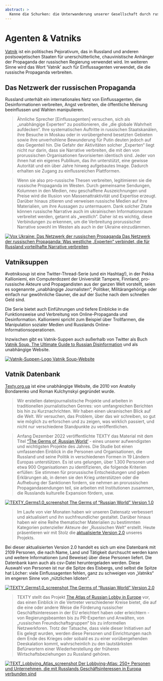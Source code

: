 ```yaml
---
abstract: > 
  Kenne die Schurken: die Unterwanderung unserer Gesellschaft durch russische Einflussagenten
---
```


# Agenten & Vatniks {.unnumbered #sec-intro-vatniks}

[Vatnik](https://de.wikipedia.org/wiki/Watnik) ist ein politisches Pejorativum, das in Russland und anderen postsowjetischen Staaten für unerschütterliche, chauvinistische Anhänger der Propaganda der russischen Regierung verwendet wird.  Im weiteren Sinne wird das Wort 'Vatnik' auch für Einflussagenten verwendet, die die russische Propaganda verbreiten.

## Das Netzwerk der russischen Propaganda

Russland unterhält ein internationales Netz von Einflussagenten, die Desinformationen verbreiten, Angst verbreiten, die öffentliche Meinung beeinflussen und Wahlen manipulieren.

> Ähnliche Sprecher [Einflussagenten] versuchen, sich als „unabhängige Experten“ zu positionieren, die „die globale Wahrheit aufdecken“. Ihre systematischen Auftritte in russischen Staatskanälen, ihre Besuche in Moskau oder in vorübergehend besetzten Gebieten sowie ihre unverhohlene Bewunderung für Putin deuten jedoch auf das Gegenteil hin. Die Gefahr der Aktivitäten solcher „Experten“ liegt nicht nur darin, dass sie Narrative verbreiten, die mit den von prorussischen Organisationen favorisierten identisch sind. Jeder von ihnen hat ein eigenes Publikum, das ihn unterstützt, eine gewisse Autorität und ein über Jahre hinweg aufgebautes Image. Dadurch erhalten sie Zugang zu einflussreichen Plattformen. 

> Wenn sie also pro-russische Thesen verbreiten, legitimieren sie die russische Propaganda im Westen. Durch gemeinsame Sendungen, Kolumnen in den Medien, neu geschaffene Auszeichnungen und Preise wird die Illusion von Massenattraktivität und Expertise erzeugt. Darüber hinaus zitieren und verweisen russische Medien auf ihre Materialien, um ihre Aussagen zu untermauern. Dank solcher Zitate können russische Narrative auch im ukrainischen Informationsraum verbreitet werden, getarnt als „westlich“. Daher ist es wichtig, diese Verbindungen zu erkennen, um die Verbreitung prorussischer Narrative sowohl im Westen als auch in der Ukraine einzudämmen.

[![Vox Ukraine: Das Netzwerk der russischen Propaganda](Voxukraine_TheNetworkOfRussianPropaganda.jpg)
Das Netzwerk der russischen Propaganda: Was westliche „Experten“ verbindet, die für Russland vorteilhafte Narrative verbreiten
](https://voxukraine.org/en/the-network-of-russian-propaganda-what-connects-western-experts-promoting-narratives-beneficial-to-russia)


## Vatniksuppen

*#vatniksoup* ist eine Twitter-Thread-Serie (und ein Hashtag!), in der Pekka Kallioniemi, ein Computerdozent der Universität Tampere, Finnland, pro-russische Akteure und Propagandisten aus der ganzen Welt vorstellt, seien es sogenannte „unabhängige Journalisten“, Politiker, Militärangehörige oder einfach nur gewöhnliche Gauner, die auf der Suche nach dem schnellen Geld sind.

Die Serie bietet auch Einführungen und tiefere Einblicke in die Funktionsweise und Verbreitung von Online-Propaganda und Desinformation. Kallioniemi spricht zum Beispiel über Trollfarmen, die Manipulation sozialer Medien und Russlands Online-Informationsoperationen.

Inzwischen gibt es Vatnik-Suppen auch außerhalb von Twitter als Buch [Vatnik Soup. The Ultimate Guide to Russian Disinformation](https://vatniksoup.com/en/books/) und als unabhängige Website.

[![Vatnik-Suppen-Logo](vatnik-soup.jpg)
Vatnik Soup-Website
](https://vatniksoup.com/)


## Vatnik Datenbank

[Texty.org.ua](https://texty.org.ua) ist eine unabhängige Website, die 2010 von Anatoliy Bondarenko und Roman Kulchynskyi gegründet wurde.

> Wir erstellen datenjournalistische Projekte und arbeiten in traditionellen journalistischen Genres: von umfangreichen Berichten bis hin zu Kurznachrichten. Wir haben einen ukrainischen Blick auf die Welt. Wir versuchen, das Problem, über das wir schreiben, so gut wie möglich zu erforschen und zu zeigen, was wirklich passiert, und nicht nur verschiedene Standpunkte zu veröffentlichen. 

> Anfang Dezember 2022 veröffentlichte TEXTY das Material mit dem Titel ["The Germs of ‚Russian World‘](https://texty.org.ua/projects/108323/germs-russian-world-who-supports-russia-europe/) - eines unserer aufwendigsten und wichtigsten Projekte des Jahres. Die Studie bot einen umfassenden Einblick in die Personen und Organisationen, die Russland und seine Politik in verschiedenen Formen in 19 Ländern Europas unterstützen. Es ist uns gelungen, über 1.300 Personen und etwa 900 Organisationen zu identifizieren, die folgende Kriterien erfüllen: Sie stimmen für prorussische Entscheidungen und geben Erklärungen ab, in denen sie den Krieg unterstützen oder die Aufhebung der Sanktionen fordern, sie nehmen an prorussischen Propagandasendungen teil, sie arbeiten mit Institutionen zusammen, die Russlands kulturelle Expansion fördern, usw.

[![TEXTY_Germs1.0_screenshot](TEXTY_Germs1.0.jpg)
The Germs of “Russian World” Version 1.0 ](https://texty.org.ua/projects/108323/germs-russian-world-who-supports-russia-europe/)


> Im Laufe von vier Monaten haben wir unseren Datensatz verbessert und aktualisiert und ihn suchfreundlicher gestaltet. Darüber hinaus haben wir eine Reihe thematischer Materialien zu bestimmten Kategorien potenzieller Akteure der „Russischen Welt“ erstellt. Heute präsentieren wir mit Stolz die [aktualisierte Version 2.0](https://texty.org.ua/d/2023/germs_v2/en/) unseres Projekts.

Bei dieser aktualisierten Version 2.0 handelt es sich um eine Datenbank mit 2109 Personen, die nach Name, Land und Tätigkeit durchsucht werden kann und weitere Informationen (und Beweise) über diese Personen liefert. Die Datenbank kann auch als csv-Datei heruntergeladen werden. Diese Auswahl von Personen ist nur die Spitze des Eisbergs, und selbst die Spitze hat Löcher: viele Einflussagenten fehlen, ganz zu schweigen von „Vatniks“ im engeren Sinne von „nützlichen Idioten“. 

[![TEXTY_Germs1.0_screenshot](TEXTY_Germs2.0.jpg)
The Germs of “Russian World” Version 2.0 ](https://texty.org.ua/d/2023/germs_v2/en/)



> TEXTY stellt das Projekt [The Atlas of Russian Lobby in Europe](https://texty.org.ua/d/2023/germs_v2/lobby/en/) vor, das einen Einblick in die Vertreter verschiedener Kreise bietet, die auf die eine oder andere Weise die Förderung russischer Geschäftsinteressen in der EU erleichtert haben oder erleichtern - von Regierungsbeamten bis zu PR-Experten und Anwälten, von „russischen Freundschaftsgruppen“ bis zu informellen Netzwerkforen. Trotz der Tatsache, dass viele dieser Initiativen auf Eis gelegt wurden, werden diese Personen und Einrichtungen nach dem Ende des Krieges oder sobald es zu einer vorübergehenden Deeskalation kommt, wahrscheinlich zu den lautstärksten Befürwortern einer Wiederherstellung der früheren Wirtschaftsbeziehungen zu Russland gehören. 

[![TEXT_Lobbying_Atlas_screenshot](TEXTY_Lobbying_Atlas.jpg)
Der Lobbying-Atlas: 250+ Personen und Unternehmen, die mit Russlands Geschäftsinteressen in Europa verbunden sind ](https://texty.org.ua/d/2023/germs_v2/lobby/en/)


